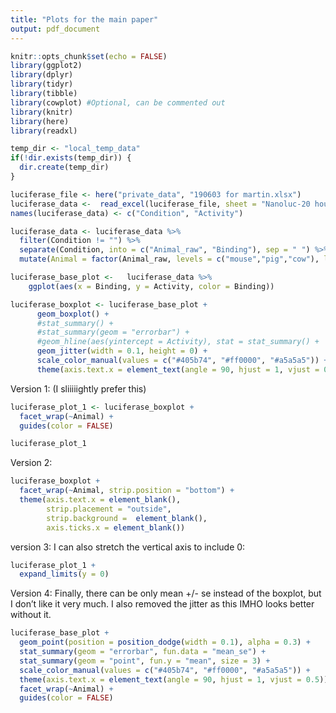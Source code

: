 ```yaml
---
title: "Plots for the main paper"
output: pdf_document
---
```


```r
knitr::opts_chunk$set(echo = FALSE)
library(ggplot2)
library(dplyr)
library(tidyr)
library(tibble)
library(cowplot) #Optional, can be commented out
library(knitr)
library(here)
library(readxl)

temp_dir <- "local_temp_data"
if(!dir.exists(temp_dir)) {
  dir.create(temp_dir)
}
```

```r
luciferase_file <- here("private_data", "190603 for martin.xlsx")
luciferase_data <-  read_excel(luciferase_file, sheet = "Nanoluc-20 hours-mammals", range = "A2:B100")
names(luciferase_data) <- c("Condition", "Activity")

luciferase_data <- luciferase_data %>%
  filter(Condition != "") %>%
  separate(Condition, into = c("Animal_raw", "Binding"), sep = " ") %>%
  mutate(Animal = factor(Animal_raw, levels = c("mouse","pig","cow"), labels = c("Mouse","Porcine","Bovine")))

luciferase_base_plot <-   luciferase_data %>%
    ggplot(aes(x = Binding, y = Activity, color = Binding))

luciferase_boxplot <- luciferase_base_plot +
      geom_boxplot() +
      #stat_summary() +
      #stat_summary(geom = "errorbar") +
      #geom_hline(aes(yintercept = Activity), stat = stat_summary() +
      geom_jitter(width = 0.1, height = 0) +
      scale_color_manual(values = c("#405b74", "#ff0000", "#a5a5a5")) +
      theme(axis.text.x = element_text(angle = 90, hjust = 1, vjust = 0.5))
```

Version 1: (I sliiiiightly prefer this)

```r
luciferase_plot_1 <- luciferase_boxplot +     
  facet_wrap(~Animal) +
  guides(color = FALSE)

luciferase_plot_1
```

Version 2: 

```r

luciferase_boxplot + 
  facet_wrap(~Animal, strip.position = "bottom") +
  theme(axis.text.x = element_blank(),
        strip.placement = "outside",
        strip.background =  element_blank(),
        axis.ticks.x = element_blank())

```

version 3:
I can also stretch the vertical axis to include 0:

```r
luciferase_plot_1 +
  expand_limits(y = 0)
```

Version 4:
Finally, there can be only mean +/- se instead of the boxplot, but I don't like it very much. I also removed the jitter as this IMHO looks better without it.

```r
luciferase_base_plot +
  geom_point(position = position_dodge(width = 0.1), alpha = 0.3) +
  stat_summary(geom = "errorbar", fun.data = "mean_se") +
  stat_summary(geom = "point", fun.y = "mean", size = 3) +
  scale_color_manual(values = c("#405b74", "#ff0000", "#a5a5a5")) +
  theme(axis.text.x = element_text(angle = 90, hjust = 1, vjust = 0.5)) +
  facet_wrap(~Animal) +
  guides(color = FALSE)
```

